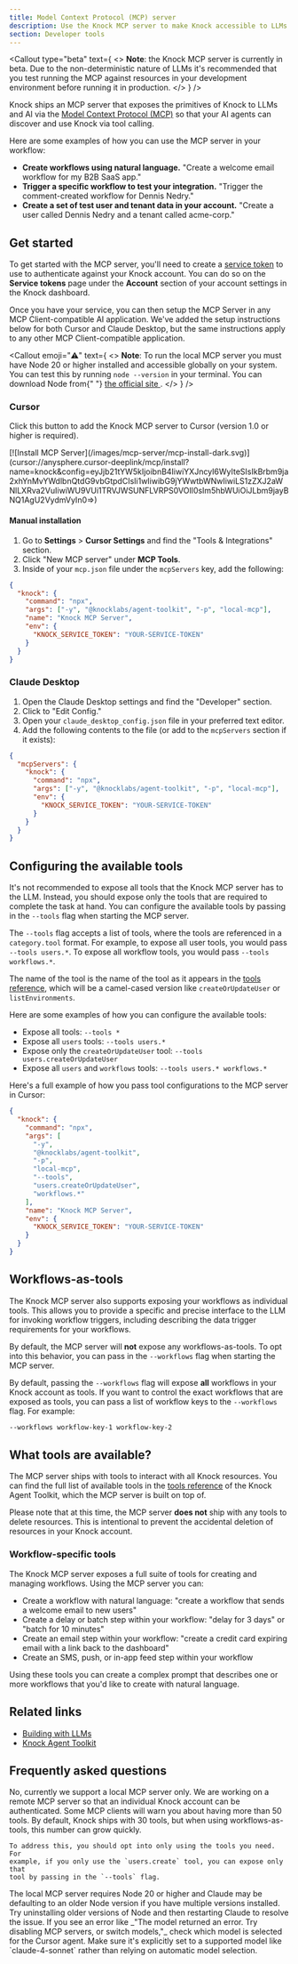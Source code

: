 ```yaml
---
title: Model Context Protocol (MCP) server
description: Use the Knock MCP server to make Knock accessible to LLMs and AI agents via tool calling.
section: Developer tools
---
```


<Callout
  type="beta"
  text={
    <>
      <strong>Note</strong>: the Knock MCP server is currently in beta. Due to
      the non-deterministic nature of LLMs it's recommended that you test
      running the MCP against resources in your development environment before
      running it in production.
    </>
  }
/>

Knock ships an MCP server that exposes the primitives of Knock to LLMs and AI via the <a href="https://modelcontextprotocol.io/" target="_blank">Model Context Protocol (MCP)</a> so that your AI agents can discover and use Knock via tool calling.

Here are some examples of how you can use the MCP server in your workflow:

- **Create workflows using natural language.** "Create a welcome email workflow for my B2B SaaS app."
- **Trigger a specific workflow to test your integration.** "Trigger the comment-created workflow for Dennis Nedry."
- **Create a set of test user and tenant data in your account.** "Create a user called Dennis Nedry and a tenant called acme-corp."

## Get started

To get started with the MCP server, you'll need to create a [service token](/developer-tools/service-tokens) to use to authenticate against your Knock account. You can do so on the **Service tokens** page under the **Account** section of your account settings in the Knock dashboard.

Once you have your service, you can then setup the MCP Server in any MCP Client-compatible AI application. We've added the setup instructions below for both Cursor and Claude Desktop, but the same instructions apply to any other MCP Client-compatible application.

<Callout
  emoji="⚠️"
  text={
    <>
      <strong>Note</strong>: To run the local MCP server you must have Node 20
      or higher installed and accessible globally on your system. You can test
      this by running `node --version` in your terminal. You can download Node
      from{" "}
      <a href="https://nodejs.org/en/download" target="_blank">
        the official site
      </a>
      .
    </>
  }
/>
### Cursor

Click this button to add the Knock MCP server to Cursor (version 1.0 or higher is required).

<div style={{ width: "150px" }}>
  [![Install MCP
  Server](/images/mcp-server/mcp-install-dark.svg)](cursor://anysphere.cursor-deeplink/mcp/install?name=knock&config=eyJjb21tYW5kIjoibnB4IiwiYXJncyI6WyIteSIsIkBrbm9ja2xhYnMvYWdlbnQtdG9vbGtpdCIsIi1wIiwibG9jYWwtbWNwIiwiLS1zZXJ2aWNlLXRva2VuIiwiWU9VUi1TRVJWSUNFLVRPS0VOIl0sIm5hbWUiOiJLbm9jayBNQ1AgU2VydmVyIn0=>)
</div>

#### Manual installation

1. Go to **Settings** > **Cursor Settings** and find the "Tools & Integrations" section.
2. Click "New MCP server" under **MCP Tools**.
3. Inside of your `mcp.json` file under the `mcpServers` key, add the following:

```json
{
  "knock": {
    "command": "npx",
    "args": ["-y", "@knocklabs/agent-toolkit", "-p", "local-mcp"],
    "name": "Knock MCP Server",
    "env": {
      "KNOCK_SERVICE_TOKEN": "YOUR-SERVICE-TOKEN"
    }
  }
}
```

### Claude Desktop

1. Open the Claude Desktop settings and find the "Developer" section.
2. Click to "Edit Config."
3. Open your `claude_desktop_config.json` file in your preferred text editor.
4. Add the following contents to the file (or add to the `mcpServers` section if it exists):

```json
{
  "mcpServers": {
    "knock": {
      "command": "npx",
      "args": ["-y", "@knocklabs/agent-toolkit", "-p", "local-mcp"],
      "env": {
        "KNOCK_SERVICE_TOKEN": "YOUR-SERVICE-TOKEN"
      }
    }
  }
}
```

## Configuring the available tools

It's not recommended to expose all tools that the Knock MCP server has to the LLM. Instead, you should expose only the tools that are required to complete the task at hand. You can configure the available tools by passing in the `--tools` flag when starting the MCP server.

The `--tools` flag accepts a list of tools, where the tools are referenced in a `category.tool` format. For example, to expose all user tools, you would pass `--tools users.*`. To expose all workflow tools, you would pass `--tools workflows.*`.

The name of the tool is the name of the tool as it appears in the [tools reference](/developer-tools/agent-toolkit/tools-reference), which will be a camel-cased version like `createOrUpdateUser` or `listEnvironments`.

Here are some examples of how you can configure the available tools:

- Expose all tools: `--tools *`
- Expose all `users` tools: `--tools users.*`
- Expose only the `createOrUpdateUser` tool: `--tools users.createOrUpdateUser`
- Expose all `users` and `workflows` tools: `--tools users.* workflows.*`

Here's a full example of how you pass tool configurations to the MCP server in Cursor:

```json title="mcp-with-tools.json"
{
  "knock": {
    "command": "npx",
    "args": [
      "-y",
      "@knocklabs/agent-toolkit",
      "-p",
      "local-mcp",
      "--tools",
      "users.createOrUpdateUser",
      "workflows.*"
    ],
    "name": "Knock MCP Server",
    "env": {
      "KNOCK_SERVICE_TOKEN": "YOUR-SERVICE-TOKEN"
    }
  }
}
```

## Workflows-as-tools

The Knock MCP server also supports exposing your workflows as individual tools. This allows you to provide a specific and precise interface to the LLM for invoking workflow triggers, including describing the data trigger requirements for your workflows.

By default, the MCP server will **not** expose any workflows-as-tools. To opt into this behavior, you can pass in the `--workflows` flag when starting the MCP server.

By default, passing the `--workflows` flag will expose **all** workflows in your Knock account as tools. If you want to control the exact workflows that are exposed as tools, you can pass a list of workflow keys to the `--workflows` flag. For example:

```bash title="Passing a list of workflow keys"
--workflows workflow-key-1 workflow-key-2
```

## What tools are available?

The MCP server ships with tools to interact with all Knock resources. You can find the full list of available tools in the [tools reference](/developer-tools/agent-toolkit/tools-reference) of the Knock Agent Toolkit, which the MCP server is built on top of.

Please note that at this time, the MCP server **does not** ship with any tools to delete resources. This is intentional to prevent the accidental deletion of resources in your Knock account.

### Workflow-specific tools

The Knock MCP server exposes a full suite of tools for creating and managing workflows. Using the MCP server you can:

- Create a workflow with natural language: "create a workflow that sends a welcome email to new users"
- Create a delay or batch step within your workflow: "delay for 3 days" or "batch for 10 minutes"
- Create an email step within your workflow: "create a credit card expiring email with a link back to the dashboard"
- Create an SMS, push, or in-app feed step within your workflow

Using these tools you can create a complex prompt that describes one or more workflows that you'd like to create with natural language.

## Related links

- [Building with LLMs](/developer-tools/building-with-llms)
- [Knock Agent Toolkit](/developer-tools/agent-toolkit/overview)

## Frequently asked questions

<AccordionGroup>
  <Accordion title="Do you support a remote MCP server?">
    No, currently we support a local MCP server only. We are working
    on a remote MCP server so that an individual Knock account can be
    authenticated.
  </Accordion>
   <Accordion title="Why do I see a warning about having too many tools?">
    Some MCP clients will warn you about having more than 50 tools. By default, Knock ships with 30 tools, but when using workflows-as-tools, this number can grow quickly.

    To address this, you should opt into only using the tools you need. For
    example, if you only use the `users.create` tool, you can expose only that
    tool by passing in the `--tools` flag.

  </Accordion>
  <Accordion title="Why do I see an error in Claude about the Knock MCP server disconnecting?">
    The local MCP server requires Node 20 or higher and Claude may be defaulting to an older Node version if you have multiple versions installed. Try uninstalling older versions of Node and then restarting Claude to resolve the issue.
  </Accordion>
  <Accordion title="Why do I receive an error in Cursor when I try to use one of the available MCP tools?">
    If you see an error like _"The model returned an error. Try disabling MCP servers, or switch models,"_ check which model is selected for the Cursor agent. Make sure it's explicitly set to a supported model like `claude-4-sonnet` rather than relying on automatic model selection.
  </Accordion>
</AccordionGroup>
